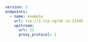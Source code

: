 ```yaml
version: 3
endpoints:
  - name: example
    url: tcp://1.tcp.ngrok.io:12345
    upstream:
      url: 22
      proxy_protocol: 2
```
